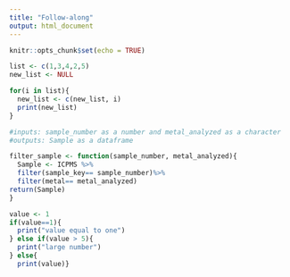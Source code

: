 ```yaml
---
title: "Follow-along"
output: html_document
---
```


```r
knitr::opts_chunk$set(echo = TRUE)
```

```r
list <- c(1,3,4,2,5)
new_list <- NULL

for(i in list){
  new_list <- c(new_list, i)
  print(new_list)
}
```

```r
#inputs: sample_number as a number and metal_analyzed as a character
#outputs: Sample as a dataframe

filter_sample <- function(sample_number, metal_analyzed){
  Sample <- ICPMS %>%
  filter(sample_key== sample_number)%>%
  filter(metal== metal_analyzed)
return(Sample)
}
```

```r
value <- 1
if(value==1){
  print("value equal to one")
} else if(value > 5){
  print("large number")
} else{
  print(value)}
```
